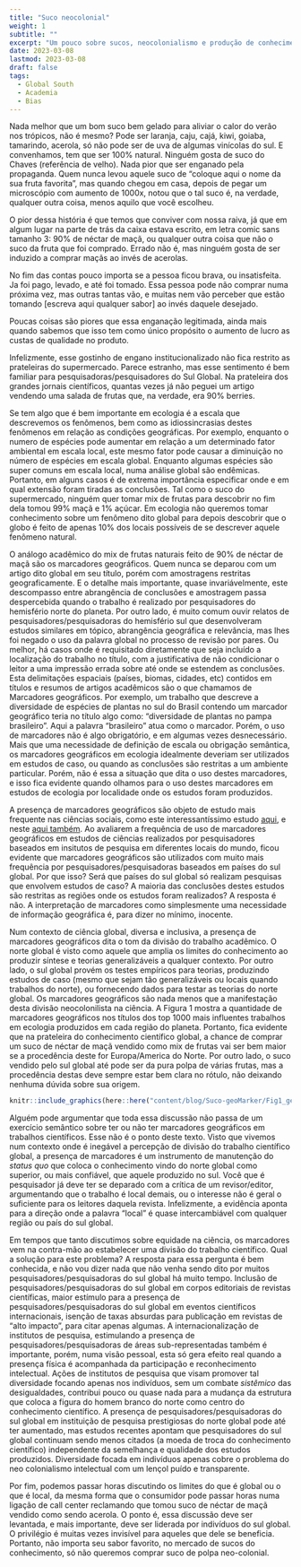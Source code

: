 ```yaml
---
title: "Suco neocolonial"
weight: 1
subtitle: ""
excerpt: "Um pouco sobre sucos, neocolonialismo e produção de conhecimento científico"
date: 2023-03-08
lastmod: 2023-03-08
draft: false
tags: 
  - Global South
  - Academia
  - Bias
---
```



Nada melhor que um bom suco bem gelado para aliviar o calor do verão nos trópicos, não é mesmo? Pode ser laranja, caju, cajá, kiwi, goiaba, tamarindo, acerola, só não pode ser de uva de algumas vinícolas do sul. E convenhamos, tem que ser 100% natural. Ninguém gosta de suco do Chaves (referência de velho). Nada pior que ser enganado pela propaganda. Quem nunca levou aquele suco de “coloque aqui o nome da sua fruta favorita”, mas quando chegou em casa, depois de pegar um microscópio com aumento de 1000x, notou que o tal suco é, na verdade, qualquer outra coisa, menos aquilo que você escolheu.

O pior dessa história é que temos que conviver com nossa raiva, já que em algum lugar na parte de trás da caixa estava escrito, em letra comic sans tamanho 3: 90% de néctar de maçã, ou qualquer outra coisa que não o suco da fruta que foi comprado. Errado não é, mas ninguém gosta de ser induzido a comprar maçãs ao invés de acerolas. 

No fim das contas pouco importa se a pessoa ficou brava, ou insatisfeita. Ja foi pago, levado, e até foi tomado. Essa pessoa pode não comprar numa próxima vez, mas outras tantas vão, e muitas nem vão perceber que estão tomando [escreva aqui qualquer sabor] ao invés daquele desejado. 

Poucas coisas são piores que essa enganação legitimada, ainda mais quando sabemos que isso tem como único propósito o aumento de lucro as custas de qualidade no produto. 

Infelizmente, esse gostinho de engano institucionalizado não fica restrito as prateleiras do supermercado. Parece estranho, mas esse sentimento é bem familiar para pesquisadoras/pesquisadores do Sul Global. Na prateleira dos grandes jornais científicos, quantas vezes já não peguei um artigo vendendo uma salada de frutas que, na verdade, era 90% berries.

Se tem algo que é bem importante em ecologia é a escala que descrevemos os fenômenos, bem como as idiossincrasias destes fenômenos em relação as condições geográficas. Por exemplo, enquanto o numero de espécies pode aumentar em relação a um determinado fator ambiental em escala local, este mesmo fator pode causar a diminuição no número de espécies em escala global. Enquanto algumas espécies são super comuns em escala local, numa análise global são endêmicas. Portanto, em alguns casos é de extrema importância especificar onde e em qual extensão foram tiradas as conclusões. Tal como o suco do supermercado, ninguém quer tomar mix de frutas para descobrir no fim dela tomou 99% maçã e 1% açúcar. Em ecologia não queremos tomar  conhecimento sobre um fenômeno dito global para depois descobrir que o globo é feito de apenas 10% dos locais possíveis de se descrever aquele fenômeno natural. 

O análogo acadêmico do mix de frutas naturais feito de 90% de néctar de maçã são os marcadores geográficos. Quem nunca se deparou com um artigo dito global em seu título, porém com amostragens restritas geograficamente. E o detalhe mais importante, quase invariávelmente, este descompasso entre abrangência de conclusões e amostragem passa despercebida quando o trabalho é realizado por pesquisadores do hemisfério norte do planeta. Por outro lado, é muito comum ouvir relatos de pesquisadores/pesquisadoras do hemisfério sul que desenvolveram estudos similares em tópico, abrangência geográfica e relevância, mas lhes foi negado o uso da palavra global no processo de revisão por pares. Ou melhor, há casos onde é requisitado diretamente que seja incluído a localização do trabalho no título, com a justificativa de não condicionar o leitor a uma impressão errada sobre até onde se estendem as conclusões. Esta delimitações espaciais (países, biomas, cidades, etc) contidos em títulos e resumos de artigos acadêmicos são o que chamamos de Marcadores geográficos. Por exemplo, um trabalho que descreve a diversidade de espécies de plantas no sul do Brasil contendo um marcador geográfico teria no título algo como: “diversidade de plantas no pampa brasileiro”. Aqui a palavra “brasileiro” atua como o marcador. Porém, o uso de marcadores não é algo obrigatório, e em algumas vezes desnecessário. Mais que uma necessidade de definição de escala ou obrigação semântica, os marcadores geográficos em ecologia idealmente deveriam ser utilizados em estudos de caso, ou quando as conclusões são restritas a um ambiente particular. Porém, não é essa a situação que dita o uso destes marcadores, e isso fica evidente quando olhamos para o uso destes marcadores em estudos de ecologia por localidade onde os estudos foram produzidos.

A presença de marcadores geográficos são objeto de estudo mais frequente nas ciências sociais, como este interessantíssimo estudo [aqui](https://www.pnas.org/doi/10.1073/pnas.2119373119), e neste [aqui também](). Ao avaliarem a frequência de uso de marcadores geográficos em estudos de ciências realizados por pesquisadores baseados em insitutos de pesquisa em diferentes locais do mundo, ficou evidente que marcadores geográficos são utilizados com muito mais frequência por pesquisadores/pesquisadoras baseados em países do sul global. Por que isso? Será que países do sul global só realizam pesquisas que envolvem estudos de caso? A maioria das conclusões destes estudos são restritas as regiões onde os estudos foram realizados? A resposta é não. A interpretação de marcadores como simplesmente uma necessidade de informação geográfica é, para dizer no mínimo, inocente. 

Num contexto de ciência global, diversa e inclusiva, a presença de marcadores geográficos dita o tom da divisão do trabalho acadêmico. O norte global é visto como aquele que amplia os limites do conhecimento ao produzir síntese e teorias generalizáveis a qualquer contexto. Por outro lado, o sul global provém os testes empíricos para teorias, produzindo estudos de caso (mesmo que sejam tão generalizáveis ou locais quando trabalhos do norte), ou fornecendo dados para testar as teorias do norte global. Os marcadores geográficos são nada menos que a manifestação desta divisão neocolonilista na ciência. A Figura 1 mostra a quantidade de marcadores geográficos nos títulos dos top 1000 mais influentes trabalhos em ecologia produzidos em cada região do planeta. Portanto, fica evidente que na prateleira do conhecimento científico global, a chance de comprar um suco de néctar de maçã vendido como mix de frutas vai ser bem maior se a procedência deste for Europa/America do Norte. Por outro lado, o suco vendido pelo sul global até pode ser da pura polpa de várias frutas, mas a procedência destas deve sempre estar bem clara no rótulo, não deixando nenhuma dúvida sobre sua origem.

```r
knitr::include_graphics(here::here("content/blog/Suco-geoMarker/Fig1_geoMarkers.png"))
```


Alguém pode argumentar que toda essa discussão não passa de um exercício semântico sobre ter ou não ter marcadores geográficos em trabalhos científicos. Esse não é o ponto deste texto. Visto que vivemos num contexto onde é inegável a percepção de divisão do trabalho científico global, a presença de marcadores é um instrumento de manutenção do *status quo* que coloca o conhecimento vindo do norte global como superior, ou mais confiável, que aquele produzido no sul. Você que é pesquisador já deve ter se deparado com a crítica de um revisor/editor, argumentando que o trabalho é local demais, ou o interesse não é geral o suficiente para os leitores daquela revista. Infelizmente, a evidência aponta para a direção onde a palavra “local” é quase intercambiável com qualquer região ou país do sul global.

Em tempos que tanto discutimos sobre equidade na ciência, os marcadores vem na contra-mão ao estabelecer uma divisão do trabalho científico. Qual a solução para este problema? A resposta para essa pergunta é bem conhecida, e não vou dizer nada que não venha sendo dito por muitos pesquisadores/pesquisadoras do sul global há muito tempo. Inclusão de pesquisadores/pesquisadoras do sul global em corpos editoriais de revistas científicas, maior estímulo para a presença de pesquisadores/pesquisadoras do sul global em eventos científicos internacionais, isenção de taxas absurdas para publicação em revistas de “alto impacto”, para citar apenas algumas. A internacionalização de institutos de pesquisa, estimulando a presença de pesquisadores/pesquisadoras de áreas sub-representadas também é importante, porém, numa visão pessoal, esta só gera efeito real quando a presença física é acompanhada da participação e reconhecimento intelectual. Ações de institutos de pesquisa que visam promover tal diversidade focando apenas nos indivíduos, sem um combate *sistêmico* das desigualdades, contribui pouco ou quase nada para a mudança da estrutura que coloca a figura do homem branco do norte como centro do conhecimento científico. A presença de pesquisadores/pesquisadoras do sul global em instituição de pesquisa prestigiosas do norte global pode até ter aumentado, mas estudos recentes apontam que pesquisadores do sul global continuam sendo menos citados (a moeda de troca do conhecimento científico) independente da semelhança e qualidade dos estudos produzidos. Diversidade focada em indivíduos apenas cobre o problema do neo colonialismo intelectual com um lençol puído e transparente.

Por fim, podemos passar horas discutindo os limites do que é global ou o que é local, da mesma forma que o consumidor pode passar horas numa ligação de call center reclamando que tomou suco de néctar de maçã vendido como sendo acerola. O ponto é, essa discussão deve ser levantada, e mais importante, deve ser liderada por indivíduos do sul global. O privilégio é muitas vezes invisível para aqueles que dele se beneficia. Portanto, não importa seu sabor favorito, no mercado de sucos do conhecimento, só não queremos comprar suco de polpa neo-colonial.


